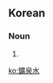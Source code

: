 ==Korean==
{{ko-hanjatab}}

===Noun===
{{ko-noun|hj|hangeul=광천수}}

# {{hanja form of|광천수|[[mineral water]]}}

[[ko:鑛泉水]]